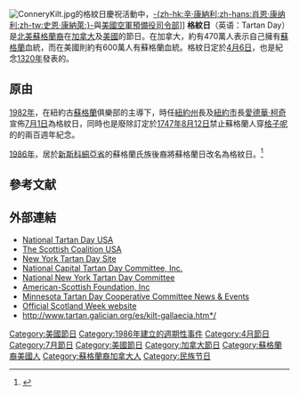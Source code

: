 [[Image:ConneryKilt.jpg|right]]的格紋日慶祝活動中，[[史恩·康納萊|-{zh-hk:辛·康納利;zh-hans:肖恩·康纳利;zh-tw:史恩·康納萊;}-]]與[[美國空軍預備役司令部|美國空軍預備役司令部]]{{le|蘇格蘭樂隊|Pipe band}}]]
'''格紋日'''（英语：Tartan Day）是[[北美地区|北美]][[蘇格蘭人|蘇格蘭裔]]在[[加拿大|加拿大]]及[[美國|美國]]的節日。在加拿大，約有470萬人表示自己擁有[[蘇格蘭|蘇格蘭]]血統，而在美國則約有600萬人有蘇格蘭血統。格紋日定於[[4月6日|4月6日]]，也是紀念[[1320年|1320年]]發表的{{link-en|阿布羅斯宣言|Declaration of Arbroath}}。

== 原由 ==
[[1982年|1982年]]，在紐約古[[蘇格蘭|蘇格蘭]]俱樂部的主導下，時任[[紐約州|紐約州]]長{{link-en|休·凱利|Hugh Carey}}及[[紐約市|紐約市]]長[[愛德華·柯奇|愛德華·柯奇]]宣佈[[7月1日|7月1日]]為格紋日，同時也是廢除訂定於[[1747年|1747年]][[8月12日|8月12日]]禁止蘇格蘭人穿[[花呢格紋|格子呢]]的{{le|1746年英國服裝法|Act of Proscription 1746}}的兩百週年紀念。

[[1986年|1986年]]，居於[[新斯科細亞|新斯科細亞省]]的蘇格蘭氏族後裔將蘇格蘭日改名為格紋日。<ref name="FSCNS">{{cite web |url=http://www.scotsns.ca/events/tartan-day.asp |title=Events - Tartan Day in Canada (April 6) |publisher=Federation of Scottish Clans in Nova Scotia |year=2007 |accessdate=2009-05-15 |deadurl=yes |archiveurl=https://web.archive.org/web/20090504011923/http://www.scotsns.ca/events/tartan-day.asp |archivedate=2009年5月4日 |df= }}</ref>

==參考文献==
{{reflist|30em}}

==外部連結==
*[https://web.archive.org/web/20180322213858/http://tartanday.org/ National Tartan Day USA]
*[http://americanscottishfoundation.com/tartanday/scottish_coalition.html The Scottish Coalition USA] {{Wayback|url=http://americanscottishfoundation.com/tartanday/scottish_coalition.html |date=20201025231032 }} 
*[https://web.archive.org/web/20090227074617/http://www.tartanweek.com/ New York Tartan Day Site]
*[https://web.archive.org/web/20130716022512/http://www.tartandaydc.com/ National Capital Tartan Day Committee, Inc.]
*[http://nyctartanweek.org/ National New York Tartan Day Committee] {{Wayback|url=http://nyctartanweek.org/ |date=20210329134243 }} 
*[http://americanscottishfoundation.com/tartanDay/index.html American-Scottish Foundation, Inc] {{Wayback|url=http://americanscottishfoundation.com/tartanDay/index.html |date=20210211032320 }}
*[http://www.minnesotascots.org/ Minnesota Tartan Day Cooperative Committee News & Events] {{Wayback|url=http://www.minnesotascots.org/ |date=20210129165221 }}
*[http://www.scotland.org/scotland-week/ Official Scotland Week website] {{Wayback|url=http://www.scotland.org/scotland-week/ |date=20100630092822 }}
* http://www.tartan.galician.org/es/kilt-gallaecia.htm*/{{Dead link|date=2018年7月 |bot=InternetArchiveBot |fix-attempted=no }}

[[Category:美國節日|Category:美國節日]]
[[Category:1986年建立的週期性事件|Category:1986年建立的週期性事件]]
[[Category:4月節日|Category:4月節日]]
[[Category:7月節日|Category:7月節日]]
[[Category:美國節日|Category:美國節日]]
[[Category:加拿大節日|Category:加拿大節日]]
[[Category:蘇格蘭裔美國人|Category:蘇格蘭裔美國人]]
[[Category:蘇格蘭裔加拿大人|Category:蘇格蘭裔加拿大人]]
[[Category:民族节日|Category:民族节日]]